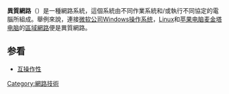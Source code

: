 {{unreferenced|time=2010-02-07T11:06:42+00:00}}
'''異質網路'''（{{lang-en|Heterogeneous network}}）是一種網路系統，這個系統由不同作業系統和/或執行不同協定的電腦所組成。舉例來說，連接[[微软公司|微软公司]][[Windows操作系统|Windows操作系统]]，[[Linux|Linux]]和[[苹果电脑|苹果电脑]][[麦金塔电脑|麦金塔电脑]]的[[區域網路|區域網路]]便是異質網路。

== 参看 ==
* [[互操作性|互操作性]]





[[Category:網路技術|Category:網路技術]]